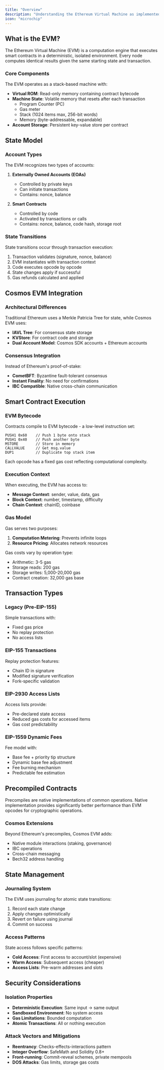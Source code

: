 ```yaml
---
title: "Overview"
description: "Understanding the Ethereum Virtual Machine as implemented in the Cosmos SDK"
icon: "microchip"
---
```


## What is the EVM?

The Ethereum Virtual Machine (EVM) is a computation engine that executes smart contracts in a deterministic, isolated environment. Every node computes identical results given the same starting state and transaction.

### Core Components

The EVM operates as a stack-based machine with:

- **Virtual ROM**: Read-only memory containing contract bytecode
- **Machine State**: Volatile memory that resets after each transaction
  - Program Counter (PC)
  - Gas meter
  - Stack (1024 items max, 256-bit words)
  - Memory (byte-addressable, expandable)
- **Account Storage**: Persistent key-value store per contract

## State Model

### Account Types

The EVM recognizes two types of accounts:

1. **Externally Owned Accounts (EOAs)**
   - Controlled by private keys
   - Can initiate transactions
   - Contains: nonce, balance

2. **Smart Contracts**
   - Controlled by code
   - Activated by transactions or calls
   - Contains: nonce, balance, code hash, storage root

### State Transitions

State transitions occur through transaction execution:

1. Transaction validates (signature, nonce, balance)
2. EVM instantiates with transaction context
3. Code executes opcode by opcode
4. State changes apply if successful
5. Gas refunds calculated and applied

## Cosmos EVM Integration

### Architectural Differences

Traditional Ethereum uses a Merkle Patricia Tree for state, while Cosmos EVM uses:

- **IAVL Tree**: For consensus state storage
- **KVStore**: For contract code and storage
- **Dual Account Model**: Cosmos SDK accounts + Ethereum accounts

### Consensus Integration

Instead of Ethereum's proof-of-stake:
- **CometBFT**: Byzantine fault-tolerant consensus
- **Instant Finality**: No need for confirmations
- **IBC Compatible**: Native cross-chain communication

## Smart Contract Execution

### EVM Bytecode

Contracts compile to EVM bytecode - a low-level instruction set:

```
PUSH1 0x60    // Push 1 byte onto stack
PUSH1 0x40    // Push another byte
MSTORE        // Store in memory
CALLVALUE     // Get msg.value
DUP1          // Duplicate top stack item
```

Each opcode has a fixed gas cost reflecting computational complexity.

### Execution Context

When executing, the EVM has access to:

- **Message Context**: sender, value, data, gas
- **Block Context**: number, timestamp, difficulty
- **Chain Context**: chainID, coinbase

### Gas Model

Gas serves two purposes:
1. **Computation Metering**: Prevents infinite loops
2. **Resource Pricing**: Allocates network resources

Gas costs vary by operation type:
- Arithmetic: 3-5 gas
- Storage reads: 200 gas
- Storage writes: 5,000-20,000 gas
- Contract creation: 32,000 gas base

## Transaction Types

### Legacy (Pre-EIP-155)
Simple transactions with:
- Fixed gas price
- No replay protection
- No access lists

### EIP-155 Transactions
Replay protection features:
- Chain ID in signature
- Modified signature verification
- Fork-specific validation

### EIP-2930 Access Lists
Access lists provide:
- Pre-declared state access
- Reduced gas costs for accessed items
- Gas cost predictability

### EIP-1559 Dynamic Fees
Fee model with:
- Base fee + priority tip structure
- Dynamic base fee adjustment
- Fee burning mechanism
- Predictable fee estimation

## Precompiled Contracts

Precompiles are native implementations of common operations. Native implementation provides significantly better performance than EVM opcodes for cryptographic operations.

### Cosmos Extensions
Beyond Ethereum's precompiles, Cosmos EVM adds:
- Native module interactions (staking, governance)
- IBC operations
- Cross-chain messaging
- Bech32 address handling

## State Management

### Journaling System
The EVM uses journaling for atomic state transitions:
1. Record each state change
2. Apply changes optimistically
3. Revert on failure using journal
4. Commit on success

### Access Patterns
State access follows specific patterns:
- **Cold Access**: First access to account/slot (expensive)
- **Warm Access**: Subsequent access (cheaper)
- **Access Lists**: Pre-warm addresses and slots

## Security Considerations

### Isolation Properties
- **Deterministic Execution**: Same input → same output
- **Sandboxed Environment**: No system access
- **Gas Limitations**: Bounded computation
- **Atomic Transactions**: All or nothing execution

### Attack Vectors and Mitigations
- **Reentrancy**: Checks-effects-interactions pattern
- **Integer Overflow**: SafeMath and Solidity 0.8+
- **Front-running**: Commit-reveal schemes, private mempools
- **DOS Attacks**: Gas limits, storage gas costs

